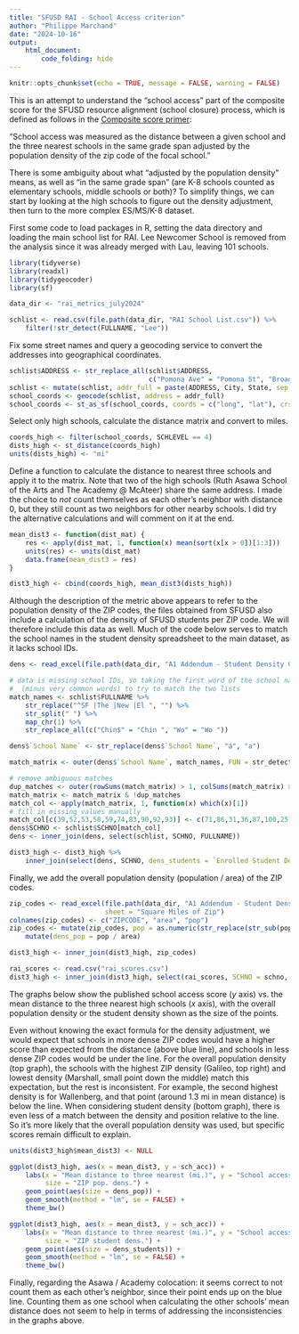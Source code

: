 ---
title: "SFUSD RAI - School Access criterion"
author: "Philippe Marchand"
date: "2024-10-16"
output: 
    html_document:
        code_folding: hide 
---

```{r setup, include=FALSE}
knitr::opts_chunk$set(echo = TRUE, message = FALSE, warning = FALSE)
```

This is an attempt to understand the "school access" part of the composite score for the SFUSD resource alignment (school closure) process, which is defined as follows in the [Composite score primer](https://drive.google.com/file/d/1hYPK932n-HWLnhpx3qQIXCh9RtBsLUjZ/view?usp=sharing): 

"School access was measured as the distance between a given school and the three nearest schools in the same grade span adjusted by the population density of the zip code of the focal school."

There is some ambiguity about what "adjusted by the population density" means, as well as "in the same grade span" (are K-8 schools counted as elementary schools, middle schools or both)? To simplify things, we can start by looking at the high schools to figure out the density adjustment, then turn to the more complex ES/MS/K-8 dataset.

First some code to load packages in R, setting the data directory and loading the main school list for RAI. Lee Newcomer School is removed from the analysis since it was already merged with Lau, leaving 101 schools.

```{r}
library(tidyverse)
library(readxl)
library(tidygeocoder)
library(sf)

data_dir <- "rai_metrics_july2024"

schlist <- read.csv(file.path(data_dir, "RAI School List.csv")) %>% 
    filter(!str_detect(FULLNAME, "Lee"))
```

Fix some street names and query a geocoding service to convert the addresses into geographical coordinates.

```{r, cache = TRUE}
schlist$ADDRESS <- str_replace_all(schlist$ADDRESS,
                                   c("Pomona Ave" = "Pomona St", "Broadway St" = "Broadway"))
schlist <- mutate(schlist, addr_full = paste(ADDRESS, City, State, sep = ", "))
school_coords <- geocode(schlist, address = addr_full)
school_coords <- st_as_sf(school_coords, coords = c("long", "lat"), crs = 4326)
```
Select only high schools, calculate the distance matrix and convert to miles.

```{r}
coords_high <- filter(school_coords, SCHLEVEL == 4)
dists_high <- st_distance(coords_high)
units(dists_high) <- "mi"
```

Define a function to calculate the distance to nearest three schools and apply it to the matrix. Note that two of the high schools (Ruth Asawa School of the Arts and The Academy @ McAteer) share the same address. I made the choice to *not* count themselves as each other's neighbor with distance 0, but they still count as two neighbors for other nearby schools. I did try the alternative calculations and will comment on it at the end.

```{r}
mean_dist3 <- function(dist_mat) {
    res <- apply(dist_mat, 1, function(x) mean(sort(x[x > 0])[1:3]))
    units(res) <- units(dist_mat)
    data.frame(mean_dist3 = res)
}

dist3_high <- cbind(coords_high, mean_dist3(dists_high))
```

Although the description of the metric above appears to refer to the population density of the ZIP codes, the files obtained from SFUSD also include a calculation of the density of SFUSD students per ZIP code. We will therefore include this data as well. Much of the code below serves to match the school names in the student density spreadsheet to the main dataset, as it lacks school IDs.

```{r}
dens <- read_excel(file.path(data_dir, "A1 Addendum - Student Density Calculation.xlsx"))

# data is missing school IDs, so taking the first word of the school name
#  (minus very common words) to try to match the two lists
match_names <- schlist$FULLNAME %>% 
    str_replace("^SF |The |New |El ", "") %>%
    str_split(" ") %>% 
    map_chr(1) %>% 
    str_replace_all(c("Chin$" = "Chin ", "Wo" = "Wo "))

dens$`School Name` <- str_replace(dens$`School Name`, "á", "a")

match_matrix <- outer(dens$`School Name`, match_names, FUN = str_detect)

# remove ambiguous matches
dup_matches <- outer(rowSums(match_matrix) > 1, colSums(match_matrix) > 1, "&") 
match_matrix <- match_matrix & !dup_matches
match_col <- apply(match_matrix, 1, function(x) which(x)[1])
# fill in missing values manually
match_col[c(39,52,53,58,59,74,83,90,92,93)] <- c(71,86,31,36,87,100,25,90,60,76)
dens$SCHNO <- schlist$SCHNO[match_col]
dens <- inner_join(dens, select(schlist, SCHNO, FULLNAME))

dist3_high <- dist3_high %>% 
    inner_join(select(dens, SCHNO, dens_students = `Enrolled Student Density (students/sqaure mile)`))
```
Finally, we add the overall population density (population / area) of the ZIP codes.

```{r}
zip_codes <- read_excel(file.path(data_dir, "A1 Addendum - Student Density Calculation.xlsx"),
                        sheet = "Square Miles of Zip")
colnames(zip_codes) <- c("ZIPCODE", "area", "pop")
zip_codes <- mutate(zip_codes, pop = as.numeric(str_replace(str_sub(pop, 3), ",", ""))) %>% 
    mutate(dens_pop = pop / area)

dist3_high <- inner_join(dist3_high, zip_codes)

rai_scores <- read.csv("rai_scores.csv")
dist3_high <- inner_join(dist3_high, select(rai_scores, SCHNO = schno, sch_acc))
```
The graphs below show the published school access score (*y* axis) vs. the mean distance to the three nearest high schools (*x* axis), with the overall population density or the student density shown as the size of the points. 

Even without knowing the exact formula for the density adjustment, we would expect that schools in more dense ZIP codes would have a higher score than expected from the distance (above blue line), and schools in less dense ZIP codes would be under the line. For the overall population density (top graph), the schools with the highest ZIP density (Galileo, top right) and lowest density (Marshall, small point down the middle) match this expectation, but the rest is inconsistent. For example, the second highest density is for Wallenberg, and that point (around 1.3 mi in mean distance) is below the line. When considering student density (bottom graph), there is even less of a match between the density and position relative to the line. So it's more likely that the overall population density was used, but specific scores remain difficult to explain.

 
```{r}
units(dist3_high$mean_dist3) <- NULL

ggplot(dist3_high, aes(x = mean_dist3, y = sch_acc)) +
    labs(x = "Mean distance to three nearest (mi.)", y = "School access score",
         size = "ZIP pop. dens.") +
    geom_point(aes(size = dens_pop)) +
    geom_smooth(method = "lm", se = FALSE) +
    theme_bw()

ggplot(dist3_high, aes(x = mean_dist3, y = sch_acc)) +
    labs(x = "Mean distance to three nearest (mi.)", y = "School access score",
         size = "ZIP student dens.") +
    geom_point(aes(size = dens_students)) +
    geom_smooth(method = "lm", se = FALSE) +
    theme_bw()
```

Finally, regarding the Asawa / Academy colocation: it seems correct to not count them as each other's neighbor, since their point ends up on the blue line. Counting them as one school when calculating the other schools' mean distance does not seem to help in terms of addressing the inconsistencies in the graphs above.
